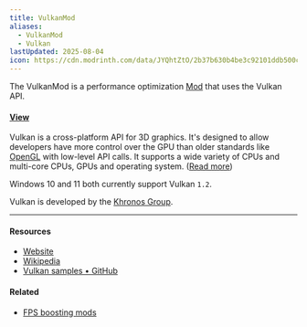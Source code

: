 ```yaml
---
title: VulkanMod
aliases:
  - VulkanMod
  - Vulkan
lastUpdated: 2025-08-04
icon: https://cdn.modrinth.com/data/JYQhtZtO/2b37b630b4be3c92101ddb500c628def9b57ea3d_96.webp
---
```



The VulkanMod is a performance optimization [Mod](/mod) that uses the Vulkan API.

#### [View](https://modrinth.com/mod/vulkanmod)

Vulkan is a cross-platform API for 3D graphics. It's designed to allow developers have more control over the GPU than older standards like [OpenGL](https://en.wikipedia.org/wiki/OpenGL) with low-level API calls. It supports a wide variety of CPUs and multi-core CPUs, GPUs and operating system. ([Read more](https://en.wikipedia.org/wiki/Vulkan))

Windows 10 and 11 both currently support Vulkan `1.2`.

Vulkan is developed by the [Khronos Group](https://en.wikipedia.org/wiki/Khronos_Group).

---

#### Resources

- [Website](https://vulkan.org)
- [Wikipedia](https://en.wikipedia.org/wiki/Vulkan)
- [Vulkan samples • GitHub](https://github.com/khronosGroup/Vulkan-samples)

<Yb src="https://youtube.com/embed/z1iLtmeQ5ac" />

#### Related
- [FPS boosting mods](/fpsboostingmods)